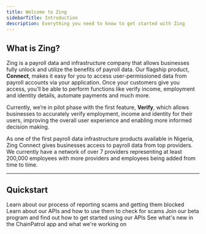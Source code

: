 ```yaml
---
title: Welcome to Zing
sidebarTitle: Introduction
description: Everything you need to know to get started with Zing
---
```


## What is Zing?

Zing is a payroll data and infrastructure company that allows businesses fully unlock and utilize the benefits of payroll data. Our flagship product, **Connect**, makes it easy for you to access user-permissioned data from payroll accounts via your application. Once your customers give you access, you’ll be able to perform functions like verify income, employment and identity details, automate payments and much more.

Currently, we’re in pilot phase with the first feature, **Verify**, which allows businesses to accurately verify employment, income and identity for their users, improving the overall user experience and enabling more informed decision making.

As one of the first payroll data infrastructure products available in Nigeria, Zing Connect gives businesses access to payroll data from top providers. We currently have a network of over 7 providers representing at least 200,000 employees with more providers and employees being added from time to time.

---

## Quickstart

<CardGroup cols={2}>
  <Card title="API Reference" icon="user-police" href="/reporting-flow/overview">
    Learn about our process of reporting scams and getting them blocked
  </Card>
  <Card title="Link" icon="book" href="/external-api/overview">
    Learn about our APIs and how to use them to check for scams
  </Card>
  <Card title="Console" icon="flask" href="/general/beta">
    Join our beta program and find out how to get started using our APIs
  </Card>
  <Card title="Data Structure" icon="rocket" href="https://chainpatrol.io/changelog">
    See what's new in the ChainPatrol app and what we're working on
  </Card>
</CardGroup>
